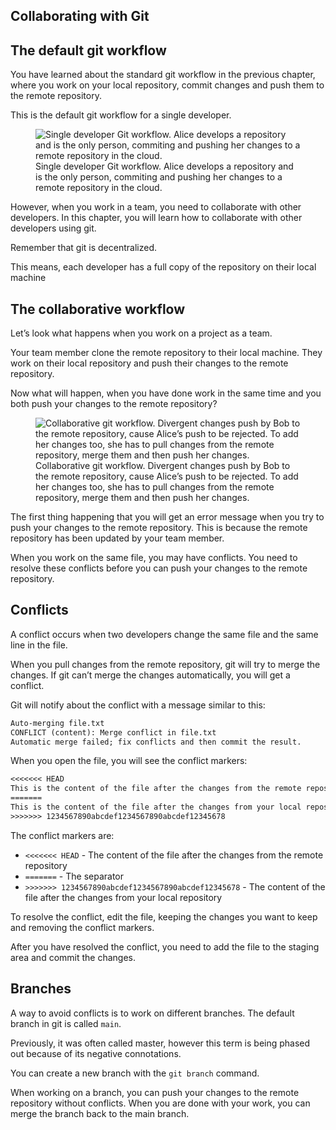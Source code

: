 ## Collaborating with Git

## The default git workflow




You have learned about the standard git workflow in the previous chapter, where you work on your local repository, commit changes and push them to the remote repository.

This is the default git workflow for a single developer. 

![Single developer Git workflow. Alice develops a repository and is the only person, commiting and pushing her changes to a remote repository in the cloud. ](../images/git-collab-simple-1.png)

However, when you work in a team, you need to collaborate with other developers. In this chapter, you will learn how to collaborate with other developers using git.

::: {.callout-note}
Remember that git is decentralized. 

This means, each developer has a full copy of the repository on their local machine
:::

## The collaborative workflow

Let's look what happens when you work on a project as a team. 

Your team member clone the remote repository to their local machine. They work on their local repository and push their changes to the remote repository.

Now what will happen, when you have done work in the same time and you both push your changes to the remote repository?

![Collaborative git workflow. Divergent changes push by Bob to the remote repository, cause Alice's push to be rejected. To add her changes too, she has to pull changes from the remote repository, merge them and then push her changes.](../images/git-collab-simple-2.png)

The first thing happening that you will get an error message when you try to push your changes to the remote repository. This is because the remote repository has been updated by your team member.


When you work on the same file, you may have conflicts. You need to resolve these conflicts before you can push your changes to the remote repository.


## Conflicts

A conflict occurs when two developers change the same file and the same line in the file. 

When you pull changes from the remote repository, git will try to merge the changes. If git can't merge the changes automatically, you will get a conflict.

Git will notify about the conflict with a message similar to this:

```txt
Auto-merging file.txt
CONFLICT (content): Merge conflict in file.txt
Automatic merge failed; fix conflicts and then commit the result.
```

When you open the file, you will see the conflict markers:

```txt
<<<<<<< HEAD
This is the content of the file after the changes from the remote repository
=======
This is the content of the file after the changes from your local repository
>>>>>>> 1234567890abcdef1234567890abcdef12345678
```

The conflict markers are:

- `<<<<<<< HEAD` - The content of the file after the changes from the remote repository
- `=======` - The separator
- `>>>>>>> 1234567890abcdef1234567890abcdef12345678` - The content of the file after the changes from your local repository

To resolve the conflict, edit the file, keeping the changes you want to keep and removing the conflict markers.

After you have resolved the conflict, you need to add the file to the staging area and commit the changes.


## Branches

A way to avoid conflicts is to work on different branches.
The default branch in git is called `main`. 

Previously, it was often called master, however this term is being phased out because of its negative connotations.

You can create a new branch with the `git branch` command.

When working on a branch, you can push your changes to the remote repository without conflicts. When you are done with your work, you can merge the branch back to the main branch.

